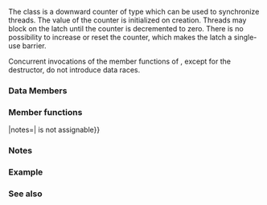 {{cpp/title|latch}}
{{cpp/thread/latch/navbar}}
{{ddcl|header=latch|since=c++20|
class latch;
}}

The {{tt|latch}} class is a downward counter of type {{lc|std::ptrdiff_t}} which can be used to synchronize threads. The value of the counter is initialized on creation. Threads may block on the latch until the counter is decremented to zero. There is no possibility to increase or reset the counter, which makes the latch a single-use barrier.

Concurrent invocations of the member functions of {{tt|std::latch}}, except for the destructor, do not introduce data races.

===Data Members===
{{dsc begin}}
{{dsc hitem|Name|Definition}}
{{dsc expos mem obj|counter|spec={{lc|std::ptrdiff_t}}|the internal counter}}
{{dsc end}}

===Member functions===
{{dsc begin}}
{{dsc inc|cpp/thread/latch/dsc constructor}}
{{dsc inc|cpp/thread/latch/dsc destructor}}
{{dsc mem fun|nolink=true|operator{{=}}|notes={{cmark deleted}}|{{tt|latch}} is not assignable}}

{{dsc inc|cpp/thread/latch/dsc count_down}}

{{dsc inc|cpp/thread/latch/dsc try_wait}}
{{dsc inc|cpp/thread/latch/dsc wait}}
{{dsc inc|cpp/thread/latch/dsc arrive_and_wait}}

{{dsc h2|Constants}}
{{dsc inc|cpp/thread/latch/dsc max}}
{{dsc end}}

===Notes===
{{feature test macro|__cpp_lib_latch|std=C++20|value=201907L|{{tt|std::latch}}}}

===Example===
{{example
|code=
#include &lt;functional&gt;
#include &lt;iostream&gt;
#include &lt;latch&gt;
#include &lt;string&gt;
#include &lt;thread&gt;

struct Job
{
    const std::string name;
    std::string product{"not worked"};
    std::thread action{};
};

int main()
{
    Job jobs[]{&lt;!----&gt;{"Annika"}, {"Buru"}, {"Chuck"}&lt;!----&gt;};

    std::latch work_done{std::size(jobs)};
    std::latch start_clean_up{1};

    auto work = [&amp;](Job&amp; my_job)
    {
        my_job.product = my_job.name + " worked";
        work_done.count_down();
        start_clean_up.wait();
        my_job.product = my_job.name + " cleaned";
    };

    std::cout &lt;&lt; "Work is starting... ";
    for (auto&amp; job : jobs)
        job.action = std::thread{work, std::ref(job)};

    work_done.wait();
    std::cout &lt;&lt; "done:\n";
    for (auto const&amp; job : jobs)
        std::cout &lt;&lt; "  " &lt;&lt; job.product &lt;&lt; '\n';

    std::cout &lt;&lt; "Workers are cleaning up... ";
    start_clean_up.count_down();
    for (auto&amp; job : jobs)
        job.action.join();

    std::cout &lt;&lt; "done:\n";
    for (auto const&amp; job : jobs)
        std::cout &lt;&lt; "  " &lt;&lt; job.product &lt;&lt; '\n';
}
|output=
Work is starting... done:
  Annika worked
  Buru worked
  Chuck worked
Workers are cleaning up... done:
  Annika cleaned
  Buru cleaned
  Chuck cleaned
}}

===See also===
{{dsc begin}}
{{dsc inc|cpp/thread/dsc barrier}}
{{dsc end}}

{{langlinks|es|ja|ru|zh}}
